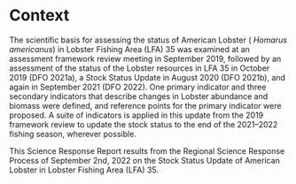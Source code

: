 # Context

The scientific basis for assessing the status of American Lobster ( *Homarus americanus*) in
Lobster Fishing Area (LFA) 35 was examined at an assessment framework review meeting in
September 2019, followed by an assessment of the status of the Lobster resources in LFA 35 in
October 2019 (DFO 2021a), a Stock Status Update in August 2020 (DFO 2021b), and again in September 2021 (DFO 2022). One
primary indicator and three secondary indicators that describe changes in Lobster abundance
and biomass were defined, and reference points for the primary indicator were proposed. A
suite of indicators is applied in this update from the 2019 framework review to update the stock
status to the end of the 2021–2022 fishing season, wherever possible.
 
This Science Response Report results from the Regional Science Response Process of
September 2nd, 2022 on the Stock Status Update of American Lobster in Lobster Fishing Area
(LFA) 35.